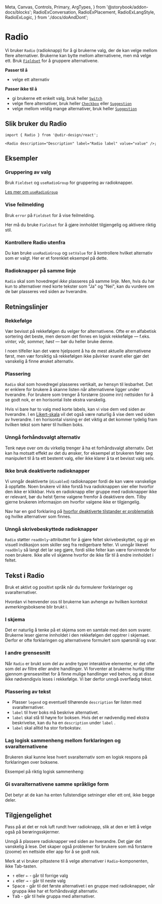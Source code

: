   Meta,
  Canvas,
  Controls,
  Primary,
  ArgTypes,
} from '@storybook/addon-docs/blocks';
  RadioExConversation,
  RadioExPlacement,
  RadioExLangStyle,
  RadioExLogic,
} from './docs/doAndDont';

<Meta of={RadioStories} />

# Radio

Vi bruker `Radio` (radioknapp) for å gi brukerne valg, der de kan velge mellom flere alternativer. Brukerne kan bytte mellom alternativene, men må velge ett. Bruk [`Fieldset`](/docs/components-fieldset--docs) for å gruppere alternativene.

**Passer til å**

- velge ett alternativ

**Passer ikke til å**

- gi brukerne ett enkelt valg, bruk heller [`Switch`](/docs/components-switch--docs)
- velge flere alternativer, bruk heller [`Checkbox`](/docs/components-checkbox--docs) eller [`Suggestion`](/docs/components-suggestion--docs)
- velge mellom veldig mange alternativer, bruk heller [`Suggestion`](/docs/components-suggestion--docs)

## Slik bruker du Radio

<Primary />
<Controls />

```tsx
import { Radio } from '@udir-design/react';

<Radio description="Description" label="Radio label" value="value" />;
```

## Eksempler

### Gruppering av valg

Bruk `Fieldset` og `useRadioGroup` for gruppering av radioknapper.

<Canvas of={RadioStories.Group} />

[Les mer om `useRadioGroup`](/docs/utilities-useradiogroup--docs)

### Vise feilmelding

Bruk `error` på `Fieldset` for å vise feilmelding.

Her må du bruke `Fieldset` for å gjøre innholdet tilgjengelig og aktivere riktig stil.

<Canvas of={RadioStories.WithError} />

### Kontrollere Radio utenfra

Du kan bruke `useRadioGroup` og `setValue` for å kontrollere hvilket alternativ som er valgt.
Her er et forenklet eksempel på dette.

<Canvas of={RadioStories.Controlled} />

### Radioknapper på samme linje

`Radio` skal som hovedregel _ikke_ plasseres på samme linje. Men, hvis du har kun to alternativer med korte tekster som "Ja" og "Nei", kan du vurdere om de bør plasseres ved siden av hverandre.

<Canvas of={RadioStories.Inline} />

## Retningslinjer

### Rekkefølge

Vær bevisst på rekkefølgen du velger for alternativene. Ofte er en alfabetisk sortering det beste,
men dersom det finnes en logisk rekkefølge — f.eks. _vinter, vår, sommer, høst_ — bør du
heller bruke denne.

I noen tilfeller kan det være hjelpsomt å ha de mest aktuelle alternativene først, men vær forsiktig
så rekkefølgen ikke påvirker svaret eller gjør det vanskelig å finne ønsket alternativ.

### Plassering

`Radio` skal som hovedregel plasseres vertikalt, av hensyn til lesbarhet. Det er enklere for brukere å skanne listen når alternativene ligger under hverandre. For brukere som trenger å forstørre (zoome inn) nettsiden for å se godt nok, er en horisontal liste ekstra vanskelig.

Hvis vi bare har to valg med korte labels, kan vi vise dem ved siden av hverandre. I en [Likert-skala](https://snl.no/Likert-skala) vil det også være naturlig å vise dem ved siden av hverandre. I en horisontal visning er det viktig at det kommer tydelig fram hvilken tekst som hører til hvilken boks.

<RadioExPlacement />

### Unngå forhåndsvalgt alternativ

Tenk nøye over om du virkelig trenger å ha et forhåndsvalgt alternativ. Det kan ha motsatt effekt av det du ønsker, for eksempel at brukeren føler seg manipulert til å ta ett bestemt valg, eller ikke klarer å ta et bevisst valg selv.

### Ikke bruk deaktiverte radioknapper

Vi unngår deaktiverte (`disabled`) radioknapper fordi de kan være vanskelige å oppfatte. Noen brukere vil ikke forstå hva radioknappen sier eller hvorfor den ikke er klikkbar. Hvis en radioknapp eller gruppe med radioknapper ikke er relevant, bør du helst fjerne valgene fremfor å deaktivere dem. Tilby gjerne brukeren informasjon om hvorfor valgene ikke er tilgjengelig.

Nav har en god forklaring på [hvorfor deaktiverte tilstander er problematisk](https://aksel.nav.no/god-praksis/artikler/deaktiverte-tilstander) og hvilke alternativer som finnes.

### Unngå skrivebeskyttede radioknapper

`Radio` støtter `readOnly`-attributtet for å gjøre feltet skrivebeskyttet, og gir en visuell indikasjon
som skiller seg fra redigerbare felter. Vi unngår likevel `readOnly` så langt det lar seg gjøre, fordi
slike felter kan være forvirrende for noen brukere. Ikke alle vil skjønne hvorfor de ikke får til å
endre innholdet i feltet.

## Tekst i Radio

Bruk et aktivt og positivt språk når du formulerer forklaringer og svaralternativer.

Hvordan vi henvender oss til brukerne kan avhenge av hvilken kontekst avmerkingsboksene blir brukt i.

### I skjema

Det er naturlig å tenke på et skjema som en samtale med den som svarer. Brukerne leser gjerne innholdet i den
rekkefølgen det opptrer i skjemaet. Derfor er ofte forklaringen og alternativene formulert som spørsmål og svar.

<RadioExConversation />

### I andre grensesnitt

Når `Radio` er brukt som del av andre typer interaktive elementer, er det ofte som del av filtre eller andre handlinger. Vi forventer at brukerne hurtig titter gjennom grensesnittet for å finne mulige handlinger ved behov, og at disse ikke nødvendigvis leses i rekkefølge. Vi bør derfor unngå overflødig tekst.

### Plassering av tekst

- Plasser `legend` og eventuell tilhørende `description` før listen med svaralternativer.
- `label` til hver boks må beskrive alternativet.
- `label` skal stå til høyre for boksen. Hvis det er nødvendig med ekstra beskrivelse, kan du ha en `description` under `label` .
- `label` skal alltid ha stor forbokstav.

### Lag logisk sammenheng mellom forklaringen og svaralternativene

Brukeren skal kunne lese hvert svaralternativ som en logisk respons på forklaringen over boksene.

Eksempel på riktig logisk sammenheng:

<RadioExLogic />

### Gi svaralternativene samme språklige form

Det betyr at de kan ha enten fullstendige setninger eller ett ord, ikke begge deler.

<RadioExLangStyle />

## Tilgjengelighet

Pass på at det er nok luft rundt hver radioknapp, slik at den er lett å velge også på berøringsskjermer.

Unngå å plassere radioknapper ved siden av hverandre. Det gjør det vanskelig å lese. Det skaper også problemer for brukere som må forstørre (zoome) en nettside eller app for å se godt nok.

Merk at vi bruker piltastene til å velge alternativer i `Radio`-komponenten, ikke Tab-tasten.

- <kbd data-icon>↑</kbd> eller <kbd data-icon>←</kbd> - går til forrige valg
- <kbd data-icon>↓</kbd> eller <kbd data-icon>→</kbd> - går til neste valg
- <kbd>Space</kbd> - går til det første alternativet i en gruppe med
  radioknapper, når gruppa ikke har et forhåndsvalgt alternativ.
- <kbd>Tab</kbd> - går til hele gruppa med alternativer.
